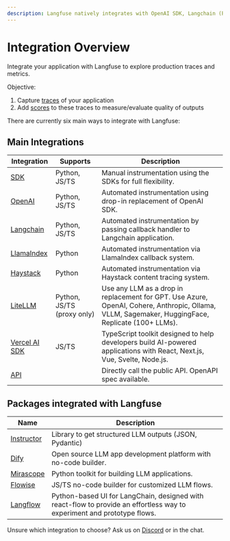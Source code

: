 ```yaml
---
description: Langfuse natively integrates with OpenAI SDK, Langchain (Python&JS), Flowise, LiteLLM, Langflow, and Superagent.
---
```


# Integration Overview

Integrate your application with Langfuse to explore production traces and metrics.

Objective:

1. Capture [traces](/docs/tracing) of your application
2. Add [scores](/docs/scores) to these traces to measure/evaluate quality of outputs

There are currently six main ways to integrate with Langfuse:

## Main Integrations

| Integration                                              | Supports                   | Description                                                                                                                                      |
| -------------------------------------------------------- | -------------------------- | ------------------------------------------------------------------------------------------------------------------------------------------------ |
| [SDK](/docs/sdk)                                         | Python, JS/TS              | Manual instrumentation using the SDKs for full flexibility.                                                                                      |
| [OpenAI](/docs/integrations/openai)                      | Python, JS/TS              | Automated instrumentation using drop-in replacement of OpenAI SDK.                                                                               |
| [Langchain](/docs/integrations/langchain)                | Python, JS/TS              | Automated instrumentation by passing callback handler to Langchain application.                                                                  |
| [LlamaIndex](/docs/integrations/llama-index/get-started) | Python                     | Automated instrumentation via LlamaIndex callback system.                                                                                        |
| [Haystack](/docs/integrations/haystack)                  | Python                     | Automated instrumentation via Haystack content tracing system.                                                                                   |
| [LiteLLM](/docs/integrations/litellm)                    | Python, JS/TS (proxy only) | Use any LLM as a drop in replacement for GPT. Use Azure, OpenAI, Cohere, Anthropic, Ollama, VLLM, Sagemaker, HuggingFace, Replicate (100+ LLMs). |
| [Vercel AI SDK](/docs/integrations/vercel-ai-sdk)        | JS/TS                      | TypeScript toolkit designed to help developers build AI-powered applications with React, Next.js, Vue, Svelte, Node.js.                          |
| [API](/docs/api)                                         |                            | Directly call the public API. OpenAPI spec available.                                                                                            |

## Packages integrated with Langfuse

| Name                                        | Description                                                                                                             |
| ------------------------------------------- | ----------------------------------------------------------------------------------------------------------------------- |
| [Instructor](/docs/integrations/instructor) | Library to get structured LLM outputs (JSON, Pydantic)                                                                  |
| [Dify](/docs/integrations/dify)             | Open source LLM app development platform with no-code builder.                                                          |
| [Mirascope](/docs/integrations/mirascope)   | Python toolkit for building LLM applications.                                                                           |
| [Flowise](/docs/integrations/flowise)       | JS/TS no-code builder for customized LLM flows.                                                                         |
| [Langflow](/docs/integrations/langflow)     | Python-based UI for LangChain, designed with react-flow to provide an effortless way to experiment and prototype flows. |

Unsure which integration to choose? Ask us on [Discord](/discord) or in the chat.
